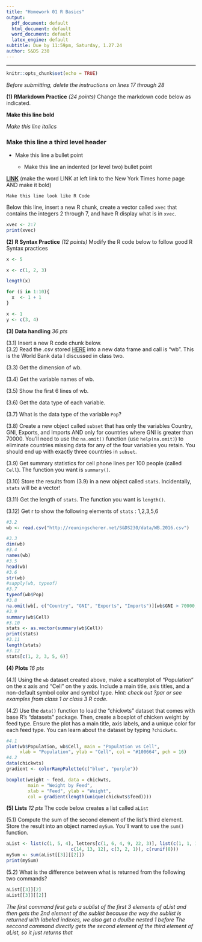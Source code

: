 ---
title: "Homework 01 R Basics"
output:
  pdf_document: default
  html_document: default
  word_document: default
  latex_engine: default
subtitle: Due by 11:59pm, Saturday, 1.27.24
author: S&DS 230
---
_______________________________________________________________________________


```{r setup, include=FALSE}
knitr::opts_chunk$set(echo = TRUE)
```

*Before submitting, delete the instructions on lines 17 through 28*

**(1)  RMarkdown Practice**  *(24 points)*  Change the markdown code below as indicated.

**Make this line bold**

*Make this line italics*

### Make this line a third level header

* Make this line a bullet point

  + Make this line an indented (or level two) bullet point 

**[LINK](https://www.nytimes.com/)** (make the word LINK at left link to the New York Times home page AND make it bold)

```
Make this line look like R Code
```
Below this line, insert a new R chunk, create a vector called `xvec` that contains the integers 2 through 7, and have R display what is in `xvec`.
```{r eval=TRUE}
xvec <- 2:7
print(xvec)

```
**(2)  R Syntax Practice** *(12 points)* Modify the R code below to follow good R Syntax practices

```{r eval=FALSE}
x <- 5

x <- c(1, 2, 3)

length(x)

for (i in 1:10){
  x  <- 1 + 1
}

x <- 1
y <- c(3, 4)

```


**(3) Data handling** *36 pts* 

(3.1)  Insert a new R code chunk below.  
(3.2)  Read the .csv stored [HERE](http://reuningscherer.net/S&DS230/data/WB.2016.csv) into a new data frame and call is "wb".  This is the World Bank data I discussed in class two.

(3.3)  Get the dimension of wb.

(3.4)  Get the variable names of wb.

(3.5)  Show the first 6 lines of wb.

(3.6)  Get the data type of each variable.

(3.7)  What is the data type of the variable `Pop`?

(3.8)  Create a new object called `subset` that has only the variables Country, GNI, Exports, and Imports AND only for countries where GNI is greater than 70000.  You'll need to use the `na.omit()` function (use `help(na.omit)`) to eliminate countries missing data for any of the four variables you retain.  You should end up with exactly three countries in `subset`.

(3.9)  Get summary statistics for cell phone lines per 100 people (called `Cell`).   The function you want is `summary()`.

(3.10)  Store the results from (3.9) in a new object called `stats`.  Incidentally, `stats` will be a vector!

(3.11)  Get the length of `stats`.   The function you want is `length()`.

(3.12)  Get r to show the following elements of `stats` : 1,2,3,5,6

```{r}
#3.2
wb <- read.csv("http://reuningscherer.net/S&DS230/data/WB.2016.csv")

#3.3
dim(wb)
#3.4
names(wb)
#3.5
head(wb)
#3.6
str(wb)
#sapply(wb, typeof)
#3.7
typeof(wb$Pop)
#3.8
na.omit(wb[, c("Country", "GNI", "Exports", "Imports")][wb$GNI > 70000, ])
#3.9
summary(wb$Cell)
#3.10
stats <- as.vector(summary(wb$Cell))
print(stats)
#3.11
length(stats)
#3.12
stats[c(1, 2, 3, 5, 6)]
```
**(4) Plots** *16 pts* 

(4.1) Using the `wb` dataset created above, make a scatterplot of "Population" on the x axis and "Cell" on the y axis. Include a main title, axis titles, and a non-default symbol color and symbol type. *Hint: check out ?par or see examples from class 1 or class 3 R code*.

(4.2) Use the `data()` function to load the "chickwts" dataset that comes with base R's "datasets" package. Then, create a boxplot of chicken weight by feed type. Ensure the plot has a main title, axis labels, and a unique color for each feed type.  You can learn about the dataset by typing `?chickwts`.  
```{r}
#4.1
plot(wb$Population, wb$Cell, main = "Population vs Cell",
     xlab = "Population", ylab = "Cell", col = "#100664", pch = 16)
#4.2
data(chickwts)
gradient <- colorRampPalette(c("blue", "purple"))

boxplot(weight ~ feed, data = chickwts,
        main = "Weight by Feed",
        xlab = "Feed", ylab = "Weight",
        col = gradient(length(unique(chickwts$feed))))
```




**(5) Lists** *12 pts* The code below creates a list called `aList`

(5.1)  Compute the sum of the second element of the list's third element. Store the result into an object named `mySum`. You'll want to use the `sum()` function.
```{r}
aList <- list(c(1, 5, 4), letters[c(1, 6, 4, 9, 22, 3)], list(c(1, 1, 1), 
                        c(14, 13, 12), c(3, 2, 1)), c(runif(8)))
mySum <- sum(aList[[3]][[2]])
print(mySum)
```

(5.2) What is the difference between what is returned from the following two commands?
```{r}
aList[[3]][2]
aList[[3]][[2]]
```

*The first command first gets a sublist of the first 3 elements of aList and then gets the 2nd element of the sublist*
*because the way the sublist is returned with labeled indexes, we also get a doulbe nested 1 before*
*The seccond command directly gets the second element of the third element of aList, so it just returns that*

&nbsp;  
&nbsp;
&nbsp;
&nbsp;





